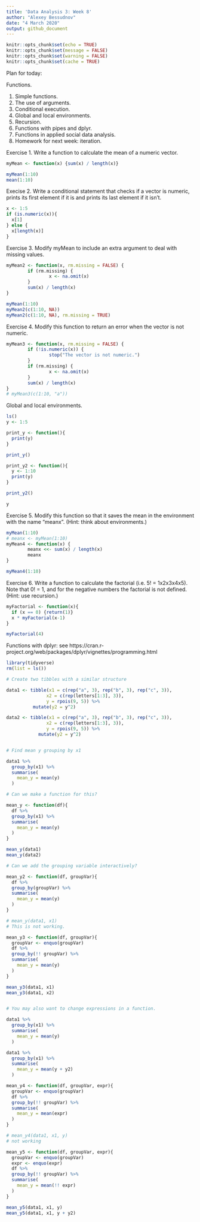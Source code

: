 ```yaml
---
title: 'Data Analysis 3: Week 8'
author: "Alexey Bessudnov"
date: "4 March 2020"
output: github_document
---
```


```r
knitr::opts_chunk$set(echo = TRUE)
knitr::opts_chunk$set(message = FALSE)
knitr::opts_chunk$set(warning = FALSE)
knitr::opts_chunk$set(cache = TRUE)

```
Plan for today:

Functions.

1) Simple functions.
2) The use of arguments.
3) Conditional execution.
4) Global and local environments.
5) Recursion.
6) Functions with pipes and dplyr.
7) Functions in applied social data analysis.
8) Homework for next week: iteration.

Exercise 1. Write a function to calculate the mean of a numeric vector.

```r
myMean <- function(x) {sum(x) / length(x)}

myMean(1:10)
mean(1:10)

```

Execise 2. Write a conditional statement that checks if a vector is numeric, prints its first element if it is and prints its last element if it isn't.

```r
x <- 1:5
if (is.numeric(x)){
  x[1]
} else {
  x[length(x)]
}

```

Exercise 3. Modify myMean to include an extra argument to deal with missing values.

```r
myMean2 <- function(x, rm.missing = FALSE) {
        if (rm.missing) {
                x <- na.omit(x)
        }
        sum(x) / length(x)
}

myMean(1:10)
myMean2(c(1:10, NA))
myMean2(c(1:10, NA), rm.missing = TRUE)
```

Exercise 4. Modify this function to return an error when the vector is not numeric.

```r
myMean3 <- function(x, rm.missing = FALSE) {
        if (!is.numeric(x)) {
                stop("The vector is not numeric.")
        }
        if (rm.missing) {
                x <- na.omit(x)
        }
        sum(x) / length(x)
}
# myMean3(c(1:10, "a"))

```

Global and local environments.

```r
ls()
y <- 1:5

print_y <- function(){
  print(y)
} 

print_y()

print_y2 <- function(){
  y <- 1:10
  print(y)
} 

print_y2()

y

```


Exercise 5. Modify this function so that it saves the mean in the environment with the name "meanx". (Hint: think about environments.)

```r
myMean(1:10)
# meanx <- myMean(1:10)
myMean4 <- function(x) {
        meanx <<- sum(x) / length(x)
        meanx
}

myMean4(1:10)
```

Exercise 6. Write a function to calculate the factorial (i.e. 5! = 1x2x3x4x5). Note that 0! = 1, and for the negative numbers the factorial is not defined. (Hint: use recursion.)

```r
myFactorial <- function(x){
  if (x == 0) {return(1)}
  x * myFactorial(x-1)
}

myFactorial(4)

```

Functions with dplyr: see https://cran.r-project.org/web/packages/dplyr/vignettes/programming.html

```r
library(tidyverse)
rm(list = ls())

# Create two tibbles with a similar structure

data1 <- tibble(x1 = c(rep("a", 3), rep("b", 3), rep("c", 3)),
               x2 = c(rep(letters[1:3], 3)),
               y = rpois(9, 5)) %>%
          mutate(y2 = y^2)

data2 <- tibble(x1 = c(rep("a", 3), rep("b", 3), rep("c", 3)),
               x2 = c(rep(letters[1:3], 3)),
               y = rpois(9, 5)) %>%
            mutate(y2 = y^2)


# Find mean y grouping by x1

data1 %>%
  group_by(x1) %>%
  summarise(
    mean_y = mean(y)
  )

# Can we make a function for this?

mean_y <- function(df){
  df %>%
  group_by(x1) %>%
  summarise(
    mean_y = mean(y)
  )
}

mean_y(data1)
mean_y(data2)

# Can we add the grouping variable interactively?

mean_y2 <- function(df, groupVar){
  df %>%
  group_by(groupVar) %>%
  summarise(
    mean_y = mean(y)
  )
}

# mean_y(data1, x1)
# This is not working.

mean_y3 <- function(df, groupVar){
  groupVar <- enquo(groupVar)
  df %>%
  group_by(!! groupVar) %>%
  summarise(
    mean_y = mean(y)
  )
}

mean_y3(data1, x1)
mean_y3(data1, x2)


# You may also want to change expressions in a function.

data1 %>%
  group_by(x1) %>%
  summarise(
    mean_y = mean(y)
  )

data1 %>%
  group_by(x1) %>%
  summarise(
    mean_y = mean(y + y2)
  )

mean_y4 <- function(df, groupVar, expr){
  groupVar <- enquo(groupVar)
  df %>%
  group_by(!! groupVar) %>%
  summarise(
    mean_y = mean(expr)
  )
}

# mean_y4(data1, x1, y)
# not working

mean_y5 <- function(df, groupVar, expr){
  groupVar <- enquo(groupVar)
  expr <- enquo(expr)
  df %>%
  group_by(!! groupVar) %>%
  summarise(
    mean_y = mean(!! expr)
  )
}

mean_y5(data1, x1, y)
mean_y5(data1, x1, y + y2)


```




